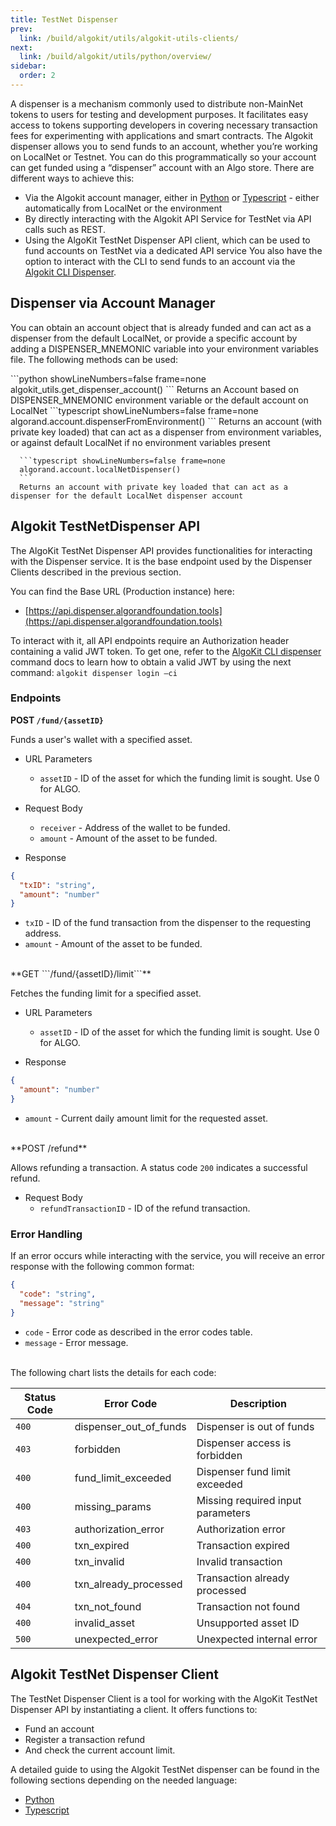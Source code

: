 ```yaml
---
title: TestNet Dispenser
prev:
  link: /build/algokit/utils/algokit-utils-clients/
next:
  link: /build/algokit/utils/python/overview/
sidebar:
  order: 2
---
```



A dispenser is a mechanism commonly used to distribute non-MainNet tokens to users for testing and development purposes. It facilitates easy access to tokens supporting developers in covering necessary transaction fees for experimenting with applications and smart contracts.
The Algokit dispenser allows you to send funds to an account, whether you’re working on LocalNet or Testnet. You can do this programmatically so your account can get funded using a “dispenser” account with an Algo store.
There are different ways to achieve this:

- Via the Algokit account manager, either in [Python](/build/algokit/utils/python/account/) or [Typescript](/build/algokit/utils/ts/account/) - either automatically from LocalNet or the environment
- By directly interacting with the Algokit API Service for TestNet via API calls such as REST.
- Using the AlgoKit TestNet Dispenser API client, which can be used to fund accounts on TestNet via a dedicated API service
  You also have the option to interact with the CLI to send funds to an account via the [Algokit CLI Dispenser](/build/algokit/cli/features/dispenser/).

## Dispenser via Account Manager

You can obtain an account object that is already funded and can act as a dispenser from the default LocalNet, or provide a specific account by adding a DISPENSER_MNEMONIC variable into your environment variables file.
The following methods can be used:

<Tabs syncKey="lang">
 <TabItem label="Python" icon="seti:python">
      ```python showLineNumbers=false frame=none
      algokit_utils.get_dispenser_account()
      ``` 
      Returns an Account based on DISPENSER_MNEMONIC environment variable or the default account on LocalNet
 </TabItem>
 <TabItem label="TypeScript" icon="seti:typescript">
      ```typescript showLineNumbers=false frame=none
      algorand.account.dispenserFromEnvironment()
      ``` 
      Returns an account (with private key loaded) that can act as a dispenser from environment variables, or against default LocalNet if no environment variables present

      ```typescript showLineNumbers=false frame=none
      algorand.account.localNetDispenser()
      ```
      Returns an account with private key loaded that can act as a dispenser for the default LocalNet dispenser account

 </TabItem>
</Tabs>

## Algokit TestNetDispenser API

The AlgoKit TestNet Dispenser API provides functionalities for interacting with the Dispenser service. It is the base endpoint used by the Dispenser Clients described in the previous section.

You can find the Base URL (Production instance) here:

- [https://api.dispenser.algorandfoundation.tools](https://api.dispenser.algorandfoundation.tools)

To interact with it, all API endpoints require an Authorization header containing a valid JWT token. To get one, refer to the [AlgoKit CLI dispenser](/build/algokit/cli/features/dispenser/) command docs to learn how to obtain a valid JWT by using the next command: `algokit dispenser login –ci`

### Endpoints

**POST `/fund/{assetID}`**

Funds a user's wallet with a specified asset.

- URL Parameters

  - `assetID` - ID of the asset for which the funding limit is sought. Use 0 for ALGO.

- Request Body

  - `receiver` - Address of the wallet to be funded.
  - `amount` - Amount of the asset to be funded.

- Response

```json showLineNumbers=false
{
  "txID": "string",
  "amount": "number"
}
```

- `txID` - ID of the fund transaction from the dispenser to the requesting address.
- `amount` - Amount of the asset to be funded.

<br />
**GET ```/fund/{assetID}/limit```**

Fetches the funding limit for a specified asset.

- URL Parameters

  - `assetID` - ID of the asset for which the funding limit is sought. Use 0 for ALGO.

- Response

```json showLineNumbers=false
{
  "amount": "number"
}
```

- `amount` - Current daily amount limit for the requested asset.

<br />
**POST /refund**

Allows refunding a transaction. A status code `200` indicates a successful refund.

- Request Body
  - `refundTransactionID` - ID of the refund transaction.

### Error Handling

If an error occurs while interacting with the service, you will receive an error response with the following common format:

```json showLineNumbers=false
{
  "code": "string",
  "message": "string"
}
```

- `code` - Error code as described in the error codes table.
- `message` - Error message.

<br />
The following chart lists the details for each code:

| Status Code | Error Code             | Description                       |
| ----------- | ---------------------- | --------------------------------- |
| `400`       | dispenser_out_of_funds | Dispenser is out of funds         |
| `403`       | forbidden              | Dispenser access is forbidden     |
| `400`       | fund_limit_exceeded    | Dispenser fund limit exceeded     |
| `400`       | missing_params         | Missing required input parameters |
| `403`       | authorization_error    | Authorization error               |
| `400`       | txn_expired            | Transaction expired               |
| `400`       | txn_invalid            | Invalid transaction               |
| `400`       | txn_already_processed  | Transaction already processed     |
| `404`       | txn_not_found          | Transaction not found             |
| `400`       | invalid_asset          | Unsupported asset ID              |
| `500`       | unexpected_error       | Unexpected internal error         |

## Algokit TestNet Dispenser Client

The TestNet Dispenser Client is a tool for working with the AlgoKit TestNet Dispenser API by instantiating a client.
It offers functions to:

- Fund an account
- Register a transaction refund
- And check the current account limit.

A detailed guide to using the Algokit TestNet dispenser can be found in the following sections depending on the needed language:

- [Python](/build/algokit/utils/python/dispenser/)
- [Typescript](/build/algokit/utils/ts/dispenser/)
